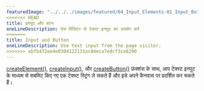 ---
featuredImage: "../../../images/featured/04_Input_Elements-01_Input_Button-thumbnail.png"
<<<<<<< HEAD
title: इनपुट और बटन
oneLineDescription: पेज विज़िटर से टेक्स्ट इनपुट का उपयोग करें
=======
title: Input and Button
oneLineDescription: Use text input from the page visitor.
>>>>>>> abfb472ee4e0304122131ac84eca7edcf3ce6290
---

<a href='https://p5js.org/reference/#/p5.Element/createElement' target='_blank'>createElement()</a>, <a href='https://p5js का उपयोग करना। org/reference/#/p5/createInput' target='_blank'>createInput()</a>, और <a href='https://p5js.org/reference/#/p5.Element/createButton' target= "_blank">createButton()</a> फ़ंक्शंस के साथ, आप टेक्स्ट इनपुट के माध्यम से सबमिट किए गए  एक टेक्स्ट स्ट्रिंग ले सकते हैं और इसे अपने कैनवास पर प्रदर्शित कर सकते हैं।